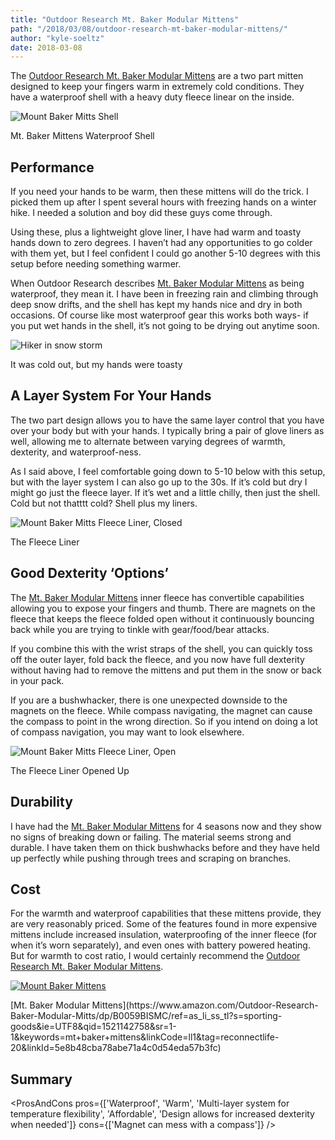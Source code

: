```yaml
---
title: "Outdoor Research Mt. Baker Modular Mittens"
path: "/2018/03/08/outdoor-research-mt-baker-modular-mittens/"
author: "kyle-soeltz"
date: 2018-03-08
---
```


The [Outdoor Research Mt. Baker Modular Mittens](https://www.amazon.com/Outdoor-Research-Baker-Modular-Mitts/dp/B0059BISMC/ref=as_li_ss_tl?s=sporting-goods&ie=UTF8&qid=1521142758&sr=1-1&keywords=mt+baker+mittens&linkCode=ll1&tag=reconnectlife-20&linkId=5e8b48cba78abe71a4c0d54eda57b3fc) are a two part mitten designed to keep your fingers warm in extremely cold conditions. They have a waterproof shell with a heavy duty fleece linear on the inside.

![Mount Baker Mitts Shell](mt-baker-mits-shell-500x375.jpg)

<Figcaption>Mt. Baker Mittens Waterproof Shell</Figcaption>

## Performance

If you need your hands to be warm, then these mittens will do the trick. I picked them up after I spent several hours with freezing hands on a winter hike. I needed a solution and boy did these guys come through.

Using these, plus a lightweight glove liner, I have had warm and toasty hands down to zero degrees. I haven’t had any opportunities to go colder with them yet, but I feel confident I could go another 5-10 degrees with this setup before needing something warmer.

When Outdoor Research describes [Mt. Baker Modular Mittens](https://www.amazon.com/Outdoor-Research-Baker-Modular-Mitts/dp/B0059BISMC/ref=as_li_ss_tl?s=sporting-goods&ie=UTF8&qid=1521142758&sr=1-1&keywords=mt+baker+mittens&linkCode=ll1&tag=reconnectlife-20&linkId=5e8b48cba78abe71a4c0d54eda57b3fc) as being waterproof, they mean it. I have been in freezing rain and climbing through deep snow drifts, and the shell has kept my hands nice and dry in both occasions. Of course like most waterproof gear this works both ways- if you put wet hands in the shell, it’s not going to be drying out anytime soon.

![Hiker in snow storm](hiker-in-snow-storm-500x375.jpg)

<Figcaption>It was cold out, but my hands were toasty</Figcaption>

## A Layer System For Your Hands

The two part design allows you to have the same layer control that you have over your body but with your hands. I typically bring a pair of glove liners as well, allowing me to alternate between varying degrees of warmth, dexterity, and waterproof-ness. 

As I said above, I feel comfortable going down to 5-10 below with this setup, but with the layer system I can also go up to the 30s. If it’s cold but dry I might go just the fleece layer. If it’s wet and a little chilly, then just the shell. Cold but not thatttt cold? Shell plus my liners. 

![Mount Baker Mitts Fleece Liner, Closed](mt-baker-mits-fleece-closed-500x375.jpg)

<Figcaption>The Fleece Liner</Figcaption>

## Good Dexterity ‘Options’

The [Mt. Baker Modular Mittens](https://www.amazon.com/Outdoor-Research-Baker-Modular-Mitts/dp/B0059BISMC/ref=as_li_ss_tl?s=sporting-goods&ie=UTF8&qid=1521142758&sr=1-1&keywords=mt+baker+mittens&linkCode=ll1&tag=reconnectlife-20&linkId=5e8b48cba78abe71a4c0d54eda57b3fc) inner fleece has convertible capabilities allowing you to expose your fingers and thumb. There are magnets on the fleece that keeps the fleece folded open without it continuously bouncing back while you are trying to tinkle with gear/food/bear attacks.

If you combine this with the wrist straps of the shell, you can quickly toss off the outer layer, fold back the fleece, and you now have full dexterity without having had to remove the mittens and put them in the snow or back in your pack.

If you are a bushwhacker, there is one unexpected downside to the magnets on the fleece. While compass navigating, the magnet can cause the compass to point in the wrong direction. So if you intend on doing a lot of compass navigation, you may want to look elsewhere.

![Mount Baker Mitts Fleece Liner, Open](mt-baker-mits-fleece-open-500x375.jpg)

<Figcaption>The Fleece Liner Opened Up</Figcaption>

## Durability

I have had the [Mt. Baker Modular Mittens](https://www.amazon.com/Outdoor-Research-Baker-Modular-Mitts/dp/B0059BISMC/ref=as_li_ss_tl?s=sporting-goods&ie=UTF8&qid=1521142758&sr=1-1&keywords=mt+baker+mittens&linkCode=ll1&tag=reconnectlife-20&linkId=5e8b48cba78abe71a4c0d54eda57b3fc) for 4 seasons now and they show no signs of breaking down or failing. The material seems strong and durable. I have taken them on thick bushwhacks before and they have held up perfectly while pushing through trees and scraping on branches.

## Cost

For the warmth and waterproof capabilities that these mittens provide, they are very reasonably priced. Some of the features found in more expensive mittens include increased insulation, waterproofing of the inner fleece (for when it’s worn separately), and even ones with battery powered heating. But for warmth to cost ratio, I would certainly recommend the [Outdoor Research Mt. Baker Modular Mittens](https://www.amazon.com/Outdoor-Research-Baker-Modular-Mitts/dp/B0059BISMC/ref=as_li_ss_tl?s=sporting-goods&ie=UTF8&qid=1521142758&sr=1-1&keywords=mt+baker+mittens&linkCode=ll1&tag=reconnectlife-20&linkId=5e8b48cba78abe71a4c0d54eda57b3fc).

[![Mount Baker Mittens](mount-baker-meteor-mitts-product-shot-500x281.jpg)](https://www.amazon.com/Outdoor-Research-Baker-Modular-Mitts/dp/B0059BISMC/ref=as_li_ss_tl?s=sporting-goods&ie=UTF8&qid=1521142758&sr=1-1&keywords=mt+baker+mittens&linkCode=ll1&tag=reconnectlife-20&linkId=5e8b48cba78abe71a4c0d54eda57b3fc)

<Figcaption>[Mt. Baker Modular Mittens](https://www.amazon.com/Outdoor-Research-Baker-Modular-Mitts/dp/B0059BISMC/ref=as_li_ss_tl?s=sporting-goods&ie=UTF8&qid=1521142758&sr=1-1&keywords=mt+baker+mittens&linkCode=ll1&tag=reconnectlife-20&linkId=5e8b48cba78abe71a4c0d54eda57b3fc)</Figcaption>

## Summary

<ProsAndCons  pros={['Waterproof', 'Warm', 'Multi-layer system for temperature flexibility', 'Affordable', 'Design allows for increased dexterity when needed']} cons={['Magnet can mess with a compass']}  />


